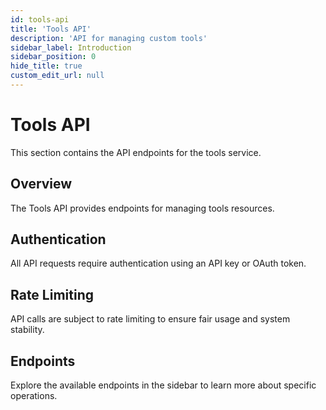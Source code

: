 ```yaml
---
id: tools-api
title: 'Tools API'
description: 'API for managing custom tools'
sidebar_label: Introduction
sidebar_position: 0
hide_title: true
custom_edit_url: null
---
```


# Tools API

This section contains the API endpoints for the tools service.

## Overview

The Tools API provides endpoints for managing tools resources.

## Authentication

All API requests require authentication using an API key or OAuth token.

## Rate Limiting

API calls are subject to rate limiting to ensure fair usage and system stability.

## Endpoints

Explore the available endpoints in the sidebar to learn more about specific operations.
